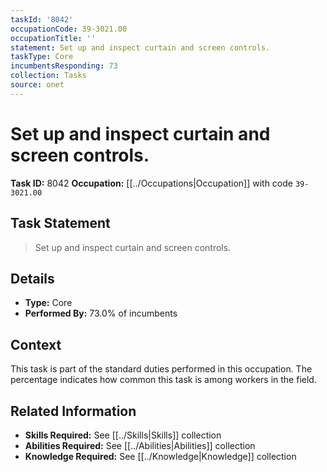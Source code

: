 ```yaml
---
taskId: '8042'
occupationCode: 39-3021.00
occupationTitle: ''
statement: Set up and inspect curtain and screen controls.
taskType: Core
incumbentsResponding: 73
collection: Tasks
source: onet
---
```

# Set up and inspect curtain and screen controls.

**Task ID:** 8042
**Occupation:** [[../Occupations|Occupation]] with code `39-3021.00`

## Task Statement

> Set up and inspect curtain and screen controls.

## Details

- **Type:** Core
- **Performed By:** 73.0% of incumbents

## Context

This task is part of the standard duties performed in this occupation. The percentage indicates how common this task is among workers in the field.

## Related Information

- **Skills Required:** See [[../Skills|Skills]] collection
- **Abilities Required:** See [[../Abilities|Abilities]] collection
- **Knowledge Required:** See [[../Knowledge|Knowledge]] collection
